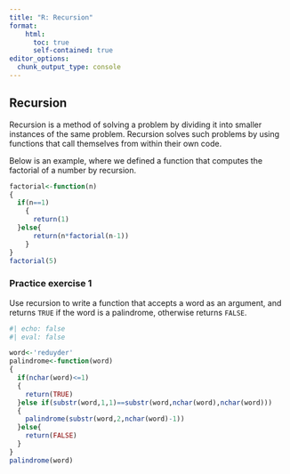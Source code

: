 ```yaml
---
title: "R: Recursion"
format:
    html:
      toc: true
      self-contained: true
editor_options: 
  chunk_output_type: console
---
```


## Recursion

Recursion is a method of solving a problem by dividing it into smaller instances of the same problem. Recursion solves such problems by using functions that call themselves from within their own code.

Below is an example, where we defined a function that computes the factorial of a number by recursion.

```r
factorial<-function(n)
{
  if(n==1)
    {
      return(1)
  }else{
      return(n*factorial(n-1))
    }
}
factorial(5)
```

### Practice exercise 1

Use recursion to write a function that accepts a word as an argument, and returns `TRUE` if the word is a palindrome, otherwise returns `FALSE`.


```r
#| echo: false
#| eval: false

word<-'reduyder'
palindrome<-function(word)
{
  if(nchar(word)<=1)
  {
    return(TRUE)
  }else if(substr(word,1,1)==substr(word,nchar(word),nchar(word)))
  {
    palindrome(substr(word,2,nchar(word)-1))
  }else{
    return(FALSE)
  }
}
palindrome(word)
```